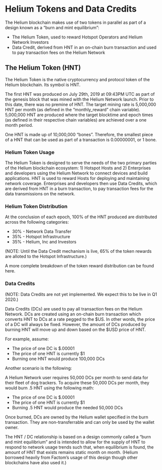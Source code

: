 # Helium Tokens and Data Credits

The Helium blockchain makes use of two tokens in parallel as part of a design known as a “burn and mint equilibrium”:
 
* The Helium Token, used to reward Hotspot Operators and Helium Network Investors 
* Data Credit, derived from HNT in an on-chain burn transaction and used to pay transaction fees on the Helium Network

## The Helium Token (HNT)

The Helium Token is the native cryptocurrency and protocol token of the Helium blockchain. Its symbol is HNT. 

The first HNT was produced on July 29th, 2019 at 09:43PM UTC as part of the genesis block that was mined with the Helium Network launch. Prior to this date, there was no premine of HNT. The target mining rate is 5,000,000 HNT per month (as defined in the “monthly_reward” chain variable). 5,000,000 HNT are produced where the target blocktime and epoch times (as defined in their respective chain variables) are achieved over a one month period.

One HNT is made up of 10,000,000 “bones”. Therefore, the smallest piece of a HNT that can be used as part of a transaction is 0.00000001, or 1 bone.

### Helium Token Usage

The Helium Token is designed to serve the needs of the two primary parties of the Helium blockchain ecosystem: 1) Hotspot Hosts and 2) Enterprises and developers using the Helium Network to connect devices and build applications. HNT is used to reward Hosts for deploying and maintaining network coverage. Enterprises and developers then use Data Credits, which are derived from HNT in a burn transaction, to pay transaction fees for the data transmissions on the network.

### Helium Token Distribution
At the conclusion of each epoch, 100% of the HNT produced are distributed across the following categories:

* 30% - Network Data Transfer 
* 35% - Hotspot Infrastructure 
* 35% - Helium, Inc and Investors 

(NOTE: Until the Data Credit mechanism is live, 65% of the token rewards are alloted to the Hotspot Infrastructure.)

A more complete breakdown of the token reward distribution can be found here.

### Data Credits

(NOTE: Data Credits are not yet implemented. We expect this to be live in Q1 2020.)

Data Credits (DCs) are used to pay all transaction fees on the Helium Network. DCs are created using an on-chain burn transaction which converts HNT to DCs at a rate pegged to the $US. In other words, the price of a DC will always be fixed. However, the amount of DCs produced by burning HNT will move up and down based on the $USD price of HNT. 

For example, assume:

* The price of one DC is $.00001
* The price of one HNT is currently $1
* Burning one HNT would produce 100,000 DCs

Another scenario is the following: 

A Helium Network user requires 50,000 DCs per month to send data for their fleet of dog trackers. To acquire these 50,000 DCs per month, they would burn .5 HNT using the following math:

* The price of one DC is $.00001
* The price of one HNT is currently $1
* Burning .5 HNT would produce the needed 50,000 DCs

Once burned, DCs are owned by the Helium wallet specified in the burn transaction. They are non-transferrable and can only be used by the wallet owner. 

The HNT / DC relationship is based on a design commonly called a “burn and mint equilibrium” and is intended to allow for the supply of HNT to respond to network usage trends such that, when equilibrium is found, the amount of HNT that exists remains static month on month. (Helium borrowed heavily from Factom’s usage of this design though other blockchains have also used it.)

